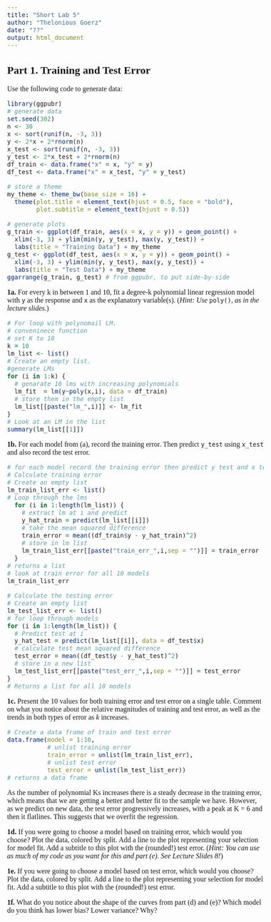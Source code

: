 ```yaml
---
title: "Short Lab 5"
author: "Thelonious Goerz"
date: "??"
output: html_document
---
```


<!--- Begin styling code. --->
<style type="text/css">
/* Whole document: */
body{
  font-family: "Palatino Linotype", "Book Antiqua", Palatino, serif;
  font-size: 12pt;
}
h1.title {
  font-size: 38px;
  text-align: center;
}
h4.author {
  font-size: 18px;
  text-align: center;
}
h4.date {
  font-size: 18px;
  text-align: center;
}
</style>
<!--- End styling code. --->


## Part 1. Training and Test Error

Use the following code to generate data:

```r
library(ggpubr)
# generate data
set.seed(302)
n <- 30
x <- sort(runif(n, -3, 3))
y <- 2*x + 2*rnorm(n)
x_test <- sort(runif(n, -3, 3))
y_test <- 2*x_test + 2*rnorm(n)
df_train <- data.frame("x" = x, "y" = y)
df_test <- data.frame("x" = x_test, "y" = y_test)

# store a theme
my_theme <- theme_bw(base_size = 16) + 
  theme(plot.title = element_text(hjust = 0.5, face = "bold"),
        plot.subtitle = element_text(hjust = 0.5))

# generate plots
g_train <- ggplot(df_train, aes(x = x, y = y)) + geom_point() +
  xlim(-3, 3) + ylim(min(y, y_test), max(y, y_test)) + 
  labs(title = "Training Data") + my_theme
g_test <- ggplot(df_test, aes(x = x, y = y)) + geom_point() +
  xlim(-3, 3) + ylim(min(y, y_test), max(y, y_test)) + 
  labs(title = "Test Data") + my_theme
ggarrange(g_train, g_test) # from ggpubr, to put side-by-side
```

**1a.** For every k in between 1 and 10, fit a degree-k polynomial linear regression model with `y` as the response and `x` as the explanatory variable(s).
(*Hint: Use *`poly()`*, as in the lecture slides.*)

```r
# For loop with polynomail LM. 
# conveninece function 
# set K to 10 
k = 10
lm_list <- list()
# Create an empty list. 
#generate LMs
for (i in 1:k) {
  # genarate 10 lms with increasing polynomials 
  lm_fit  = lm(y~poly(x,i), data = df_train)
  # store them in the empty list 
  lm_list[[paste("lm_",i)]] <- lm_fit
}
# Look at an LM in the list 
summary(lm_list[[1]])

```


**1b.** For each model from (a), record the training error. Then predict `y_test` using `x_test` and also record the test error.

```r
# for each model record the training error then predict y test and x test 
# Calculate training error 
# Create an empty list 
lm_train_list_err <- list()
# Loop through the lms 
  for (i in 1:length(lm_list)) {
    # extract lm at i and predict
    y_hat_train = predict(lm_list[[i]])
    # take the mean squared difference 
    train_error = mean((df_train$y - y_hat_train)^2)
    # store in lm list 
    lm_train_list_err[[paste("train_err_",i,sep = "")]] = train_error
  }
# returns a list 
# look at train error for all 10 models 
lm_train_list_err

# Calculate the testing error 
# Create an empty list 
lm_test_list_err <- list()
# for loop through models 
for (i in 1:length(lm_list)) {
  # Predict test at i 
  y_hat_test = predict(lm_list[[i]], data = df_test$x)
  # calculate test mean squared difference 
  test_error = mean((df_test$y - y_hat_test)^2)
  # store in a new list 
  lm_test_list_err[[paste("test_err_",i,sep = "")]] = test_error
}
# Returns a list for all 10 models 
```


**1c.** Present the 10 values for both training error and test error on a single table. Comment on what you notice about the relative magnitudes of training and test error, as well as the trends in both types of error as $k$ increases.

```r
# Create a data frame of train and test error 
data.frame(model = 1:10,
           # unlist training error
           train_error = unlist(lm_train_list_err),
           # unlist test error 
           test_error = unlist(lm_test_list_err))
# returns a data frame 
```

As the number of polynomial Ks increases there is a steady decrease in the training error, which means that we are getting a better and better fit to the sample we have. However, as we predict on new data, the test error progressively increases, with a peak at K = 6 and then it flatlines. This suggests that we overfit the regression. 

**1d.** If you were going to choose a model based on training error, which would you choose? Plot the data, colored by split. Add a line to the plot representing your selection for model fit. Add a subtitle to this plot with the (rounded!) test error.
(*Hint: You can use as much of my code as you want for this and part (e). See Lecture Slides 8!*)


**1e.** If you were going to choose a model based on test error, which would you choose? Plot the data, colored by split. Add a line to the plot representing your selection for model fit. Add a subtitle to this plot with the (rounded!) test error.

**1f.** What do you notice about the shape of the curves from part (d) and (e)? Which model do you think has lower bias? Lower variance? Why?
